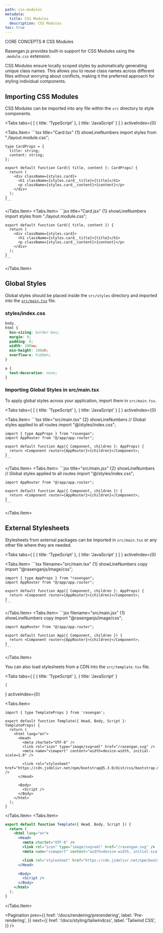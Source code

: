 ```yaml
---
path: css-modules
metadata:
  title: CSS Modules
  description: CSS Modules
toc: true
---
```



<span className="text-[12px] font-mono-regular text-foreground/60">
  CORE CONCEPTS
</span>
# CSS Modules

Rasengan.js provides built-in support for CSS Modules using the `.module.css` extension.

CSS Modules ensure locally scoped styles by automatically generating unique class names. This allows you to reuse class names across different files without worrying about conflicts, making it the preferred approach for styling individual components.

## Importing CSS Modules

CSS Modules can be imported into any file within the `src` directory to style components.

<Tabs
  tabs={
    [
      { title: 'TypeScript' },
      { title: 'JavaScript' }
    ]
  }
  activeIndex={0}
>
  <Tabs.Item>
    ```tsx title="Card.tsx" {1} showLineNumbers
    import styles from "./layout.module.css";

    type CardProps = {
      title: string;
      content: string;
    };

    export default function Card({ title, content }: CardProps) {
      return (
        <div className={styles.card}>
          <h1 className={styles.card__title}>{title}</h1>
          <p className={styles.card__content}>{content}</p>
        </div>
      );
    }
    ```
  </Tabs.Item>
  <Tabs.Item>
    ```jsx title="Card.jsx" {1} showLineNumbers
    import styles from "./layout.module.css";

    export default function Card({ title, content }) {
      return (
        <div className={styles.card}>
          <h1 className={styles.card__title}>{title}</h1>
          <p className={styles.card__content}>{content}</p>
        </div>
      );
    }
    ```
  </Tabs.Item>
</Tabs>

## Global Styles

Global styles should be placed inside the `src/styles` directory and imported into the [`src/main.tsx`](/docs/api-reference/file-conventions/main) file.

### styles/index.css

```css title="src/styles/index.css" showLineNumbers
body,
html {
  box-sizing: border-box;
  margin: 0;
  padding: 0;
  width: 100vw;
  min-height: 100vh;
  overflow-x: hidden;
}

a {
  text-decoration: none;
}
```

### Importing Global Styles in src/main.tsx

To apply global styles across your application, import them in `src/main.tsx`.

<Tabs
  tabs={
    [
      { title: 'TypeScript' },
      { title: 'JavaScript' }
    ]
  }
  activeIndex={0}
>
  <Tabs.Item>
    ```tsx title="src/main.tsx" {2} showLineNumbers
    // Global styles applied to all routes
    import "@/styles/index.css";

    import { type AppProps } from "rasengan";
    import AppRouter from "@/app/app.router";

    export default function App({ Component, children }: AppProps) {
      return <Component router={AppRouter}>{children}</Component>;
    }
    ```
  </Tabs.Item>
  <Tabs.Item>
    ```jsx title="src/main.jsx" {2} showLineNumbers
    // Global styles applied to all routes
    import "@/styles/index.css";

    import AppRouter from "@/app/app.router";

    export default function App({ Component, children }) {
      return <Component router={AppRouter}>{children}</Component>;
    }
    ```
  </Tabs.Item>
</Tabs>

## External Stylesheets

Stylesheets from external packages can be imported in `src/main.tsx` or any other file where they are needed.

<Tabs
  tabs={
    [
      { title: 'TypeScript' },
      { title: 'JavaScript' }
    ]
  }
  activeIndex={0}
>
  <Tabs.Item>
    ```tsx filename="src/main.tsx" {1} showLineNumbers copy
    import "@rasenganjs/image/css";

    import { type AppProps } from "rasengan";
    import AppRouter from "@/app/app.router";

    export default function App({ Component, children }: AppProps) {
      return <Component router={AppRouter}>{children}</Component>;
    }
    ```
  </Tabs.Item>
  <Tabs.Item>
    ```jsx filename="src/main.jsx" {1} showLineNumbers copy
    import "@rasenganjs/image/css";

    import AppRouter from "@/app/app.router";

    export default function App({ Component, children }) {
      return <Component router={AppRouter}>{children}</Component>;
    }
    ```
  </Tabs.Item>
</Tabs>

You can also load stylesheets from a CDN into the `src/template.tsx` file.

<Tabs
  tabs={
    [
      { title: 'TypeScript' },
      { title: 'JavaScript' }

    ]
  }
  activeIndex={0}
>
  <Tabs.Item>
  ```tsx title="src/template.tsx" {11} showLineNumbers
  import { type TemplateProps } from 'rasengan';

  export default function Template({ Head, Body, Script }: TemplateProps) {
    return (
      <html lang="en">
        <Head>
          <meta charSet="UTF-8" />
          <link rel="icon" type="image/svg+xml" href="/rasengan.svg" />
          <meta name="viewport" content="width=device-width, initial-scale=1.0" />

          <link rel="stylesheet" href="https://cdn.jsdelivr.net/npm/bootstrap@5.3.0/dist/css/bootstrap.min.css" />
        </Head>

        <Body>
          <Script />
        </Body>
      </html>
    );
  }
  ```
  </Tabs.Item>
  <Tabs.Item>
  ```jsx title="src/template.jsx" {9} showLineNumbers
  export default function Template({ Head, Body, Script }) {
    return (
      <html lang="en">
        <Head>
          <meta charSet="UTF-8" />
          <link rel="icon" type="image/svg+xml" href="/rasengan.svg" />
          <meta name="viewport" content="width=device-width, initial-scale=1.0" />

          <link rel="stylesheet" href="https://cdn.jsdelivr.net/npm/bootstrap@5.3.0/dist/css/bootstrap.min.css" />
        </Head>

        <Body>
          <Script />
        </Body>
      </html>
    );
  }
  ```
  </Tabs.Item>
</Tabs>

<Pagination 
  prev={{
    href: '/docs/rendering/prerendering',
    label: 'Pre-rendering',
  }}
  next={{
    href: '/docs/styling/tailwindcss',
    label: 'Tailwind CSS',
  }}
/>